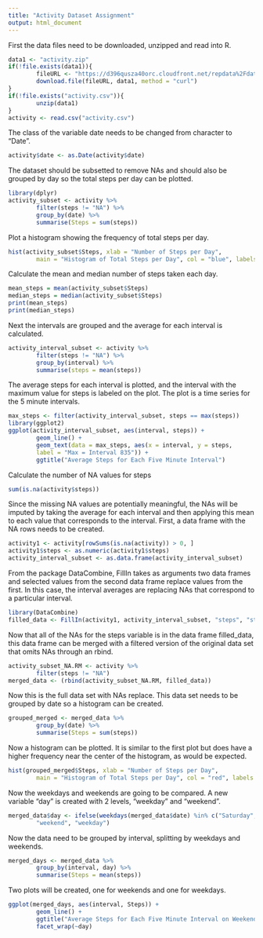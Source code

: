 ```yaml
---
title: "Activity Dataset Assignment"
output: html_document
---
```

First the data files need to be downloaded, unzipped and read into R.
```r
data1 <- "activity.zip"
if(!file.exists(data1)){
        fileURL <- "https://d396qusza40orc.cloudfront.net/repdata%2Fdata%2Factivity.zip"
        download.file(fileURL, data1, method = "curl")
}
if(!file.exists("activity.csv")){
        unzip(data1)
}
activity <- read.csv("activity.csv")
```
The class of the variable date needs to be changed from character to "Date".
```r
activity$date <- as.Date(activity$date)
```
The dataset should be subsetted to remove NAs and should also be grouped by day so the total steps per day can be plotted.
```r
library(dplyr)
activity_subset <- activity %>%
        filter(steps != "NA") %>%
        group_by(date) %>%
        summarise(Steps = sum(steps))
```
Plot a histogram showing the frequency of total steps per day.
```r
hist(activity_subset$Steps, xlab = "Number of Steps per Day",
        main = "Histogram of Total Steps per Day", col = "blue", labels = T, ylim = c(0,30))
```

Calculate the mean and median number of steps taken each day.
```r
mean_steps = mean(activity_subset$Steps)
median_steps = median(activity_subset$Steps)
print(mean_steps)
print(median_steps)
```
Next the intervals are grouped and the average for each interval is calculated.
```r
activity_interval_subset <- activity %>%
        filter(steps != "NA") %>%
        group_by(interval) %>%
        summarise(steps = mean(steps))
```
The average steps for each interval is plotted, and the interval with the maximum value for steps is labeled on the plot. The plot is a time series for the 5 minute intervals.
```r
max_steps <- filter(activity_interval_subset, steps == max(steps))
library(ggplot2)
ggplot(activity_interval_subset, aes(interval, steps)) +
        geom_line() +
        geom_text(data = max_steps, aes(x = interval, y = steps,
        label = "Max = Interval 835")) +
        ggtitle("Average Steps for Each Five Minute Interval")
```

Calculate the number of NA values for steps
```r
sum(is.na(activity$steps))
```
Since the missing NA values are potentially meaningful, the NAs will be imputed by taking the average for each interval and then applying this mean to each value that corresponds to the interval. First, a data frame with the NA rows needs to be created.
```r
activity1 <- activity[rowSums(is.na(activity)) > 0, ]
activity1$steps <- as.numeric(activity1$steps)
activity_interval_subset <- as.data.frame(activity_interval_subset)
```
From the package DataCombine, FillIn takes as arguments two data frames and selected values from the second data frame replace values from the first. In this case, the interval averages are replacing NAs that correspond to a particular interval. 
```r
library(DataCombine)
filled_data <- FillIn(activity1, activity_interval_subset, "steps", "steps", "interval")
```
Now that all of the NAs for the steps variable is in the data frame filled_data, this data frame can be merged with a filtered version of the original data set that omits NAs through an rbind.
```r
activity_subset_NA.RM <- activity %>%
        filter(steps != "NA")
merged_data <- (rbind(activity_subset_NA.RM, filled_data))
```
Now this is the full data set with NAs replace. This data set needs to be grouped by date so a histogram can be created.
```r
grouped_merged <- merged_data %>%
        group_by(date) %>%
        summarise(Steps = sum(steps))
```
Now a histogram can be plotted. It is similar to the first plot but does have a higher frequency near the center of the histogram, as would be expected.
```r
hist(grouped_merged$Steps, xlab = "Number of Steps per Day",
        main = "Histogram of Total Steps per Day", col = "red", labels = T, ylim = c(0,40))
```

Now the weekdays and weekends are going to be compared. A new variable "day" is created with 2 levels, "weekday" and "weekend".
```r
merged_data$day <- ifelse(weekdays(merged_data$date) %in% c("Saturday", "Sunday"),
        "weekend", "weekday")
```
Now the data need to be grouped by interval, splitting by weekdays and weekends.
```r
merged_days <- merged_data %>%
        group_by(interval, day) %>%
        summarise(Steps = mean(steps))
```
Two plots will be created, one for weekends and one for weekdays.
```r
ggplot(merged_days, aes(interval, Steps)) +
        geom_line() +
        ggtitle("Average Steps for Each Five Minute Interval on Weekends") + 
        facet_wrap(~day)

```

